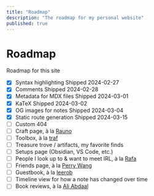 ```yaml
---
title: "Roadmap"
description: "The roadmap for my personal website"
published: true
---
```


# Roadmap

Roadmap for this site

- [x] Syntax highlighting
  <Comment type="inline">Shipped 2024-02-27</Comment>
- [x] Comments
  <Comment type="inline">Shipped 2024-02-28</Comment>
- [x] Metadata for MDX files
  <Comment type="inline">Shipped 2024-03-01</Comment>
- [x] KaTeX
  <Comment type="inline">Shipped 2024-03-02</Comment>
- [x] OG images for notes
  <Comment type="inline">Shipped 2024-03-04</Comment>
- [X] Static route generation
  <Comment type="inline">Shipped 2024-03-15</Comment>
- [ ] Custom 404
- [ ] Craft page, à la [Rauno](https://rauno.me/craft)
- [ ] Toolbox, à la [traf](https://tr.af/stack)
- [ ] Treasure trove / artifacts, my favorite finds
- [ ] Setups page (Obsidian, VS Code, etc.)
- [ ] People I look up to & want to meet IRL, à la [Rafa](https://rafa.design/)
- [ ] Friends page, à la [Perry Wang](https://www.perryw.ca/info)
- [ ] Guestbook, à la [leerob](https://leerob.io/guestbook)
- [ ] Timeline view for how a note has changed over time
- [ ] Book reviews, à la [Ali Abdaal](https://aliabdaal.com/book-notes/)
